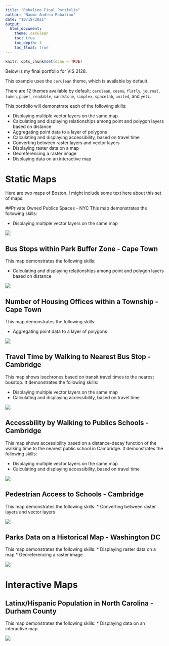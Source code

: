 ```yaml
---
title: "Robalino Final Portfolio"
author: "Naomi Andrea Robalino"
date: "10/18/2021"
output: 
  html_document:
    theme: cerulean
    toc: true
    toc_depth: 3
    toc_float: true
---
```


```r
knitr::opts_chunk$set(echo = TRUE)
```

Below is my final portfolio for VIS 2128.

This example uses the `cerulean` theme, which is available by default.

There are 12 themes available by default: `cerulean`, `cosmo`, `flatly`, `journal`, `lumen`, `paper`, `readable`, `sandstone`, `simplex`, `spacelab`, `united`, and `yeti`.

This portfolio will demonstrate each of the following skills:

* Displaying multiple vector layers on the same map
* Calculating and displaying relationships among point and polygon layers based on distance
* Aggregating point data to a layer of polygons
* Calculating and displaying accessibility, based on travel time
* Converting between raster layers and vector layers
* Displaying raster data on a map
* Georeferencing a raster image
* Displaying data on an interactive map

# Static Maps
Here are two maps of Boston. I might include some text here about this set of maps.

##Private Owned Publics Spaces -  NYC
This  map demonstrates the following skills: 

* Displaying multiple vector layers on the same map

[![](thumbnails/A_POPS_in_NYC.png)](https://nrobalino.github.io/Robalino_Final/fullsize/A_POPS_in_NYC.png.pdf){target="_blank"}

## Bus Stops within Park Buffer Zone - Cape Town
This map demonstrates the following skills:

* Calculating and displaying relationships among point and polygon layers based on distance

[![](thumbnails/B_park_buffer.png)](https://nrobalino.github.io/Robalino_Final/fullsize/B_park_buffer.png.pdf){target="_blank"}

## Number of Housing Offices within a Township - Cape Town
This map demonstrates the following skills:

* Aggregating point data to a layer of polygons

[![](thumbnails/C_township_by_office.png)](https://nrobalino.github.io/Robalino_Final/fullsize/C_township_by_office.png.pdf){target="_blank"}

## Travel Time by Walking to Nearest Bus Stop - Cambridge
This map shows isochrones based on transit travel times to the nearest busstop. It demonstrates the following skills:

* Displaying multiple vector layers on the same map
* Calculating and displaying accessibility, based on travel time

[![](thumbnails/D2_access_busstop.png)](https://nrobalino.github.io/Robalino_Final/fullsize/D2_access_busstop.png.pdf){target="_blank"}

## Accessbility by Walking to Publics Schools - Cambridge
This map shows accessibility based on a distance-decay function of the walking time to the nearest public school in Cambridge. It demonstrates the following skills:

* Displaying multiple vector layers on the same map
* Calculating and displaying accessibility, based on travel time

[![](thumbnails/D_access_travel_time.png)](https://nrobalino.github.io/Robalino_Final/fullsize/D_access_travel_time.png.pdf){target="_blank"}

## Pedestrian Access to Schools - Cambridge
This map demonstrates the following skills:
* Converting between raster layers and vector layers

[![](thumbnails/E_raster_vector_convert.png)](https://nrobalino.github.io/Robalino_Final/fullsize/E_raster_vector_convert.png.pdf){target="_blank"}


## Parks Data on a Historical Map - Washington DC
This map demonstrates the following skills:
* Displaying raster data on a map
* Georeferencing a raster image

[![](thumbnails/G_DC_parks.png)](https://nrobalino.github.io/Robalino_Final/fullsize/G_DC_parks.pdf){target="_blank"}

# Interactive Maps
## Latinx/Hispanic Population in North Carolina - Durham County
This map demonstrates the following skills:
* Displaying data on an interactive map


[![](thumbnails/H_interactive.png)](https://nrobalino.github.io/Robalino_Final/fullsize/H_inter.html){target="_blank"}


